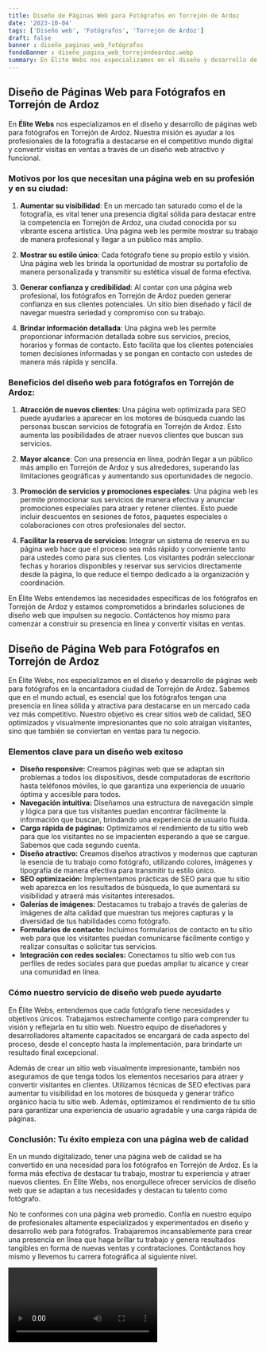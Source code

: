 ```yaml
---
title: Diseño de Páginas Web para Fotógrafos en Torrejón de Ardoz
date: '2023-10-04'
tags: ['Diseño web', 'Fotógrafos', 'Torrejón de Ardoz']
draft: false
banner : diseño_paginas_web_fotógrafos
fondoBanner : diseño_pagina_web_torrejóndeardoz.webp
summary: En Élite Webs nos especializamos en el diseño y desarrollo de páginas web para fotógrafos en Torrejón de Ardoz. Nuestra misión es ayudar a los profesionales de la fotografía a destacarse en el competitivo mundo digital y convertir visitas en ventas a través de un diseño web atractivo y funcional.
---
```


## Diseño de Páginas Web para Fotógrafos en Torrejón de Ardoz

En **Élite Webs** nos especializamos en el diseño y desarrollo de páginas web para fotógrafos en Torrejón de Ardoz. Nuestra misión es ayudar a los profesionales de la fotografía a destacarse en el competitivo mundo digital y convertir visitas en ventas a través de un diseño web atractivo y funcional.

### Motivos por los que necesitan una página web en su profesión y en su ciudad:

1. **Aumentar su visibilidad**: En un mercado tan saturado como el de la fotografía, es vital tener una presencia digital sólida para destacar entre la competencia en Torrejón de Ardoz, una ciudad conocida por su vibrante escena artística. Una página web les permite mostrar su trabajo de manera profesional y llegar a un público más amplio.

2. **Mostrar su estilo único**: Cada fotógrafo tiene su propio estilo y visión. Una página web les brinda la oportunidad de mostrar su portafolio de manera personalizada y transmitir su estética visual de forma efectiva.

3. **Generar confianza y credibilidad**: Al contar con una página web profesional, los fotógrafos en Torrejón de Ardoz pueden generar confianza en sus clientes potenciales. Un sitio bien diseñado y fácil de navegar muestra seriedad y compromiso con su trabajo.

4. **Brindar información detallada**: Una página web les permite proporcionar información detallada sobre sus servicios, precios, horarios y formas de contacto. Esto facilita que los clientes potenciales tomen decisiones informadas y se pongan en contacto con ustedes de manera más rápida y sencilla.

### Beneficios del diseño web para fotógrafos en Torrejón de Ardoz:

1. **Atracción de nuevos clientes**: Una página web optimizada para SEO puede ayudarles a aparecer en los motores de búsqueda cuando las personas buscan servicios de fotografía en Torrejón de Ardoz. Esto aumenta las posibilidades de atraer nuevos clientes que buscan sus servicios.

2. **Mayor alcance**: Con una presencia en línea, podrán llegar a un público más amplio en Torrejón de Ardoz y sus alrededores, superando las limitaciones geográficas y aumentando sus oportunidades de negocio.

3. **Promoción de servicios y promociones especiales**: Una página web les permite promocionar sus servicios de manera efectiva y anunciar promociones especiales para atraer y retener clientes. Esto puede incluir descuentos en sesiones de fotos, paquetes especiales o colaboraciones con otros profesionales del sector.

4. **Facilitar la reserva de servicios**: Integrar un sistema de reserva en su página web hace que el proceso sea más rápido y conveniente tanto para ustedes como para sus clientes. Los visitantes podrán seleccionar fechas y horarios disponibles y reservar sus servicios directamente desde la página, lo que reduce el tiempo dedicado a la organización y coordinación.

En Élite Webs entendemos las necesidades específicas de los fotógrafos en Torrejón de Ardoz y estamos comprometidos a brindarles soluciones de diseño web que impulsen su negocio. Contáctenos hoy mismo para comenzar a construir su presencia en línea y convertir visitas en ventas.

<GifSeo />

<Cta />

## Diseño de Página Web para Fotógrafos en Torrejón de Ardoz

En Élite Webs, nos especializamos en el diseño y desarrollo de páginas web para fotógrafos en la encantadora ciudad de Torrejón de Ardoz. Sabemos que en el mundo actual, es esencial que los fotógrafos tengan una presencia en línea sólida y atractiva para destacarse en un mercado cada vez más competitivo. Nuestro objetivo es crear sitios web de calidad, SEO optimizados y visualmente impresionantes que no solo atraigan visitantes, sino que también se conviertan en ventas para tu negocio.

### Elementos clave para un diseño web exitoso

- **Diseño responsive:** Creamos páginas web que se adaptan sin problemas a todos los dispositivos, desde computadoras de escritorio hasta teléfonos móviles, lo que garantiza una experiencia de usuario óptima y accesible para todos.
- **Navegación intuitiva:** Diseñamos una estructura de navegación simple y lógica para que tus visitantes puedan encontrar fácilmente la información que buscan, brindando una experiencia de usuario fluida.
- **Carga rápida de páginas:** Optimizamos el rendimiento de tu sitio web para que los visitantes no se impacienten esperando a que se cargue. Sabemos que cada segundo cuenta.
- **Diseño atractivo:** Creamos diseños atractivos y modernos que capturan la esencia de tu trabajo como fotógrafo, utilizando colores, imágenes y tipografía de manera efectiva para transmitir tu estilo único.
- **SEO optimización:** Implementamos prácticas de SEO para que tu sitio web aparezca en los resultados de búsqueda, lo que aumentará su visibilidad y atraerá más visitantes interesados.
- **Galerías de imágenes:** Destacamos tu trabajo a través de galerías de imágenes de alta calidad que muestran tus mejores capturas y la diversidad de tus habilidades como fotógrafo.
- **Formularios de contacto:** Incluimos formularios de contacto en tu sitio web para que los visitantes puedan comunicarse fácilmente contigo y realizar consultas o solicitar tus servicios.
- **Integración con redes sociales:** Conectamos tu sitio web con tus perfiles de redes sociales para que puedas ampliar tu alcance y crear una comunidad en línea.

### Cómo nuestro servicio de diseño web puede ayudarte

En Élite Webs, entendemos que cada fotógrafo tiene necesidades y objetivos únicos. Trabajamos estrechamente contigo para comprender tu visión y reflejarla en tu sitio web. Nuestro equipo de diseñadores y desarrolladores altamente capacitados se encargará de cada aspecto del proceso, desde el concepto hasta la implementación, para brindarte un resultado final excepcional.

Además de crear un sitio web visualmente impresionante, también nos aseguramos de que tenga todos los elementos necesarios para atraer y convertir visitantes en clientes. Utilizamos técnicas de SEO efectivas para aumentar tu visibilidad en los motores de búsqueda y generar tráfico orgánico hacia tu sitio web. Además, optimizamos el rendimiento de tu sitio para garantizar una experiencia de usuario agradable y una carga rápida de páginas.

### Conclusión: Tu éxito empieza con una página web de calidad

En un mundo digitalizado, tener una página web de calidad se ha convertido en una necesidad para los fotógrafos en Torrejón de Ardoz. Es la forma más efectiva de destacar tu trabajo, mostrar tu experiencia y atraer nuevos clientes. En Élite Webs, nos enorgullece ofrecer servicios de diseño web que se adaptan a tus necesidades y destacan tu talento como fotógrafo.

No te conformes con una página web promedio. Confía en nuestro equipo de profesionales altamente especializados y experimentados en diseño y desarrollo web para fotógrafos. Trabajaremos incansablemente para crear una presencia en línea que haga brillar tu trabajo y genera resultados tangibles en forma de nuevas ventas y contrataciones. Contáctanos hoy mismo y llevemos tu carrera fotográfica al siguiente nivel.

<Video />

<CtaBot job='Fotógrafos' city='Torrejón de Ardoz'/>

<Gmaps query='Torrejón de Ardoz+españa+maps' />
